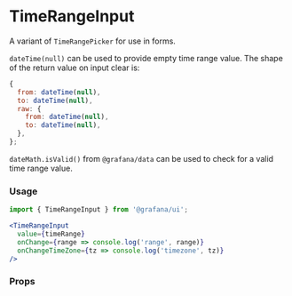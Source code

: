 
# TimeRangeInput

A variant of `TimeRangePicker` for use in forms.

`dateTime(null)` can be used to provide empty time range value. The shape of the return value on input clear is:

```javascript
{
  from: dateTime(null),
  to: dateTime(null),
  raw: {
    from: dateTime(null),
    to: dateTime(null),
  },
};
```

`dateMath.isValid()` from `@grafana/data` can be used to check for a valid time range value.


### Usage

```jsx
import { TimeRangeInput } from '@grafana/ui';

<TimeRangeInput
  value={timeRange}
  onChange={range => console.log('range', range)}
  onChangeTimeZone={tz => console.log('timezone', tz)}
/>
```

### Props
<Props of={TimeRangeInput} />
